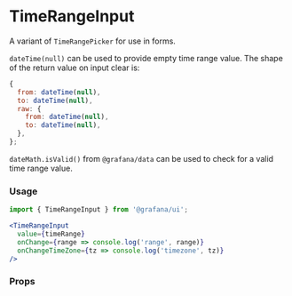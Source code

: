 
# TimeRangeInput

A variant of `TimeRangePicker` for use in forms.

`dateTime(null)` can be used to provide empty time range value. The shape of the return value on input clear is:

```javascript
{
  from: dateTime(null),
  to: dateTime(null),
  raw: {
    from: dateTime(null),
    to: dateTime(null),
  },
};
```

`dateMath.isValid()` from `@grafana/data` can be used to check for a valid time range value.


### Usage

```jsx
import { TimeRangeInput } from '@grafana/ui';

<TimeRangeInput
  value={timeRange}
  onChange={range => console.log('range', range)}
  onChangeTimeZone={tz => console.log('timezone', tz)}
/>
```

### Props
<Props of={TimeRangeInput} />
